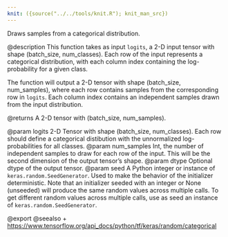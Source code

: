 ```yaml
---
knit: ({source("../../tools/knit.R"); knit_man_src})
---
```

Draws samples from a categorical distribution.

@description
This function takes as input `logits`, a 2-D input tensor with shape
(batch_size, num_classes). Each row of the input represents a categorical
distribution, with each column index containing the log-probability for a
given class.

The function will output a 2-D tensor with shape (batch_size, num_samples),
where each row contains samples from the corresponding row in `logits`.
Each column index contains an independent samples drawn from the input
distribution.

@returns
    A 2-D tensor with (batch_size, num_samples).

@param logits 2-D Tensor with shape (batch_size, num_classes). Each row
    should define a categorical distibution with the unnormalized
    log-probabilities for all classes.
@param num_samples Int, the number of independent samples to draw for each
    row of the input. This will be the second dimension of the output
    tensor's shape.
@param dtype Optional dtype of the output tensor.
@param seed A Python integer or instance of
    `keras.random.SeedGenerator`.
    Used to make the behavior of the initializer
    deterministic. Note that an initializer seeded with an integer
    or None (unseeded) will produce the same random values
    across multiple calls. To get different random values
    across multiple calls, use as seed an instance
    of `keras.random.SeedGenerator`.

@export
@seealso
+ <https://www.tensorflow.org/api_docs/python/tf/keras/random/categorical>
